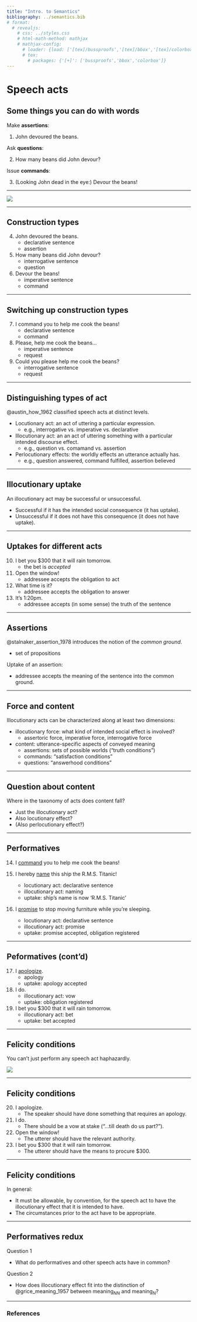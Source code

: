 ```yaml
---
title: "Intro. to Semantics"
bibliography: ../semantics.bib
# format:
  # revealjs:
    # css: ../styles.css
    # html-math-method: mathjax
    # mathjax-config:
      # loader: {load: ['[tex]/bussproofs','[tex]/bbox','[tex]/colorbox']}
      # tex:
        # packages: {'[+]': ['bussproofs','bbox','colorbox']}
---
```


# Speech acts

## Some things you can do with words

::: {.fragment}
Make **assertions**:

(@ex-assertion-beans) John devoured the beans.
:::

::: {.fragment}
Ask **questions**:

(@ex-question-beans) How many beans did John devour?
:::

::: {.fragment}
Issue **commands**:

(@ex-command-beans) (Looking John dead in the eye:) Devour the beans!
:::

---

![](images/eating_beans.jpg){fig-align="center"}

---

## Construction types

(@ex-assertion-beans) John devoured the beans.
	- declarative sentence
	- assertion

(@ex-question-beans) How many beans did John devour?
	- interrogative sentence
	- question

(@ex-command-beans) Devour the beans!
	- imperative sentence
	- command

---

## Switching up construction types

(@ex-command-beans-declarative) I command you to help me cook the beans!
	- declarative sentence
	- command

(@ex-request-beans-imperative) Please, help me cook the beans...
    - imperative sentence
	- request

(@ex-request-beans-interrogative) Could you please help me cook the beans?
    - interrogative sentence
	- request

---

## Distinguishing types of act

@austin_how_1962 classified speech acts at distinct levels.

- Locutionary act:
  an act of uttering a particular expression.
  - e.g., interrogative vs. imperative vs. declarative
- Illocutionary act:
  an an act of uttering something with a particular intended discourse effect.
  - e.g., question vs. comamand vs. assertion
- Perlocutionary effects:
  the worldly effects an utterance actually has.
  - e.g., question answered, command fulfilled, assertion believed

---

## Illocutionary uptake

An illocutionary act may be successful or unsuccessful.

- Successful if it has the intended social consequence (it has uptake).
- Unsuccessful if it does not have this consequence (it does not have uptake).

---

## Uptakes for different acts

(@ex-bet-uptake) I bet you $300 that it will rain tomorrow.
	- the bet is *accepted*
	
(@ex-command-uptake) Open the window!
	- addressee accepts the obligation to act
	
(@ex-question-uptake) What time is it?
	- addressee accepts the obligation to answer

(@ex-assertion-uptake) It's 1:20pm.
	- addressee accepts (in some sense) the truth of the sentence

---

## Assertions

@stalnaker_assertion_1978 introduces the notion of the *common ground*.

- set of propositions

::: {.fragment}
Uptake of an assertion:

- addressee accepts the meaning of the sentence into the common ground.
:::

---

## Force and content

Illocutionary acts can be characterized along at least two dimensions:

- illocutionary force:
  what kind of intended social effect is involved?
  - assertoric force, imperative force, interrogative force
- content:
  utterance-specific aspects of conveyed meaning
  - assertions:
	sets of possible worlds ("truth conditions")
  - commands:
	<span class="fragment">"satisfaction conditions"</span>
  - questions:
	<span class="fragment">"answerhood conditions"</span>

---

## Question about content

Where in the taxonomy of acts does content fall?

- Just the illocutionary act?
- Also locutionary effect?
- (Also perlocutionary effect?)

---

## Performatives

(@ex-command-beans-declarative) I [command]{.underline} you to help me cook the beans!

(@ex-titanic) I hereby [name]{.underline} this ship the R.M.S. Titanic!
	- locutionary act: declarative sentence
	- illocutionary act: naming
	- uptake: ship's name is now 'R.M.S. Titanic'

(@ex-marriage) I [promise]{.underline} to stop moving furniture while you're sleeping.
	- locutionary act: declarative sentence
	- illocutionary act: promise
	- uptake: <span class="fragment">promise accepted, obligation registered</span>

---

## Peformatives (cont'd)

(@ex-apology) I [apologize]{.underline}.
	- apology
	- uptake: <span class="fragment">apology accepted</span>

(@ex-marriage) I do.
	- illocutionary act: vow
	- uptake: <span class="fragment">obligation registered</span>
	
(@ex-bet) I bet you $300 that it will rain tomorrow.
	- illocutionary act: bet
	- uptake: bet accepted
	
---

## Felicity conditions

You can't just perform any speech act haphazardly.

![](images/boat_names.jpg){fig-align="center"}

---

## Felicity conditions

(@ex-apology) I apologize.
	- The speaker should have done something that requires an apology.
	
(@ex-marriage) I do.
	- There should be a vow at stake ("...till death do us part?").
	
(@ex-command) Open the window!
	- The utterer should have the relevant authority.


(@ex-bet) I bet you $300 that it will rain tomorrow.
	- The utterer should have the means to procure $300.

---

## Felicity conditions

In general:

- It must be allowable, by convention, for the speech act to have the illocutionary effect that it is intended to have.
- The circumstances prior to the act have to be appropriate.

---

## Performatives redux

Question 1

- What do performatives and other speech acts have in common?

::: {.fragment}
Question 2

- How does illocutionary effect fit into the distinction of @grice_meaning_1957 between meaning$_{NN}$ and meaning$_{N}$?
:::

---

### References
